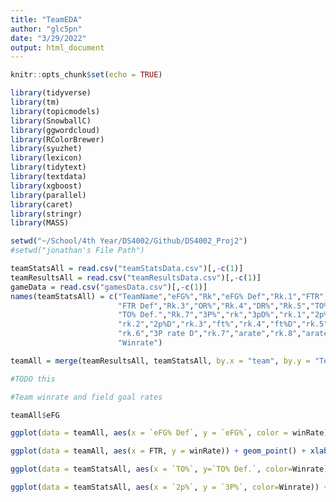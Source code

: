 ```yaml
---
title: "TeamEDA"
author: "glc5pn"
date: "3/29/2022"
output: html_document
---
```


```r
knitr::opts_chunk$set(echo = TRUE)

library(tidyverse)
library(tm)
library(topicmodels)
library(SnowballC)
library(ggwordcloud)
library(RColorBrewer)
library(syuzhet)
library(lexicon)
library(tidytext)
library(textdata)
library(xgboost)
library(parallel)
library(caret)
library(stringr)
library(MASS)
```


```r
setwd("~/School/4th Year/DS4002/Github/DS4002_Proj2")
#setwd("jonathan's File Path")

teamStatsAll = read.csv("teamStatsData.csv")[,-c(1)]
teamResultsAll = read.csv("teamResultsData.csv")[,-c(1)]
gameData = read.csv("gamesData.csv")[,-c(1)]
names(teamStatsAll) = c("TeamName","eFG%","Rk","eFG% Def","Rk.1","FTR","Rk.2",
                        "FTR Def","Rk.3","OR%","Rk.4","DR%","Rk.5","TO%","Rk.6",
                        "TO% Def.","Rk.7","3P%","rk","3pD%","rk.1","2p%",
                        "rk.2","2p%D","rk.3","ft%","rk.4","ft%D","rk.5","3P rate",
                        "rk.6","3P rate D","rk.7","arate","rk.8","arateD","rk.9",
                        "Winrate")

teamAll = merge(teamResultsAll, teamStatsAll, by.x = "team", by.y = "TeamName")
```

```r
#TODO this
```




```r
#Team winrate and field goal rates

teamAll$eFG

ggplot(data = teamAll, aes(x = `eFG% Def`, y = `eFG%`, color = winRate)) + geom_point() + xlab("Effective Field Goals (Defence)") + ylab("Effective Field Goals (Offense)") + ggtitle("Offensive and Defensive Field Goal Rates and Team WinRate")

ggplot(data = teamAll, aes(x = FTR, y = winRate)) + geom_point() + xlab("Free-Throw Rate") + ylab("Season Winrate") + ggtitle("Free Throw Rate vs Winrate")

ggplot(data = teamStatsAll, aes(x = `TO%`, y=`TO% Def.`, color=Winrate)) + geom_point() + xlab("Turnovers per 100 plays") + ylab("Turnovers per 100 plays (Defence)") + ggtitle("Winrate vs Turnover Rate")

ggplot(data = teamStatsAll, aes(x = `2p%`, y = `3P%`, color=Winrate)) + geom_point() + xlab("2-Point Accuracy") + ylab("3-Point Accuracy") + ggtitle("Field Goal Accuracy vs Winrate")
```


